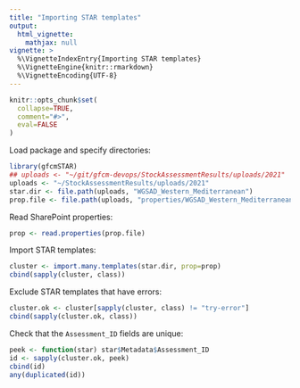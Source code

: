 ```yaml
---
title: "Importing STAR templates"
output:
  html_vignette:
    mathjax: null
vignette: >
  %\VignetteIndexEntry{Importing STAR templates}
  %\VignetteEngine{knitr::rmarkdown}
  %\VignetteEncoding{UTF-8}
---
```


```r
knitr::opts_chunk$set(
  collapse=TRUE,
  comment="#>",
  eval=FALSE
)
```

Load package and specify directories:

```r
library(gfcmSTAR)
## uploads <- "~/git/gfcm-devops/StockAssessmentResults/uploads/2021"
uploads <- "~/StockAssessmentResults/uploads/2021"
star.dir <- file.path(uploads, "WGSAD_Western_Mediterranean")
prop.file <- file.path(uploads, "properties/WGSAD_Western_Mediterranean.xlsx")
```

Read SharePoint properties:

```r
prop <- read.properties(prop.file)
```

Import STAR templates:

```r
cluster <- import.many.templates(star.dir, prop=prop)
cbind(sapply(cluster, class))
```

Exclude STAR templates that have errors:

```r
cluster.ok <- cluster[sapply(cluster, class) != "try-error"]
cbind(sapply(cluster.ok, class))
```

Check that the `Assessment_ID` fields are unique:

```r
peek <- function(star) star$Metadata$Assessment_ID
id <- sapply(cluster.ok, peek)
cbind(id)
any(duplicated(id))
```
